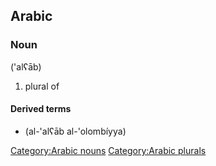 ==Arabic==

===Noun===
{{Arab|[[العاب]]}} ('alʕāb)

# plural of {{Arab|[[لعب]]}}

====Derived terms====
*{{Arab|[[الألعاب الأولمبية]]}} (al-'alʕāb al-'olombíyya)

[[Category:Arabic nouns]]
[[Category:Arabic plurals]]